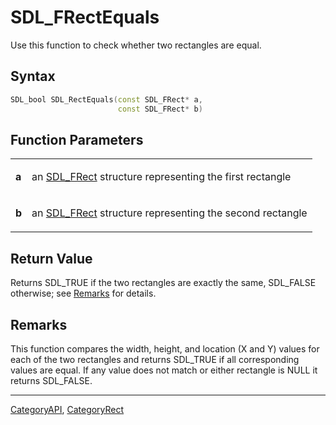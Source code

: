
= SDL_FRectEquals =
Use this function to check whether two rectangles are equal.


== Syntax ==
<syntaxhighlight lang='c++'>
SDL_bool SDL_RectEquals(const SDL_FRect* a,
                        const SDL_FRect* b)
</syntaxhighlight>

== Function Parameters ==
{|
|'''a'''
|an [[SDL_FRect]] structure representing the first rectangle
|-
|'''b'''
|an [[SDL_FRect]] structure representing the second rectangle
|}

== Return Value ==
Returns SDL_TRUE if the two rectangles are exactly the same, SDL_FALSE otherwise; see [[#Remarks|Remarks]] for details.  

== Remarks ==
This function compares the width, height, and location (X and Y) values for each of the two rectangles and returns SDL_TRUE if all corresponding values are equal.  If any value does not match or either rectangle is NULL it returns SDL_FALSE.

----
[[CategoryAPI]], [[CategoryRect]]
